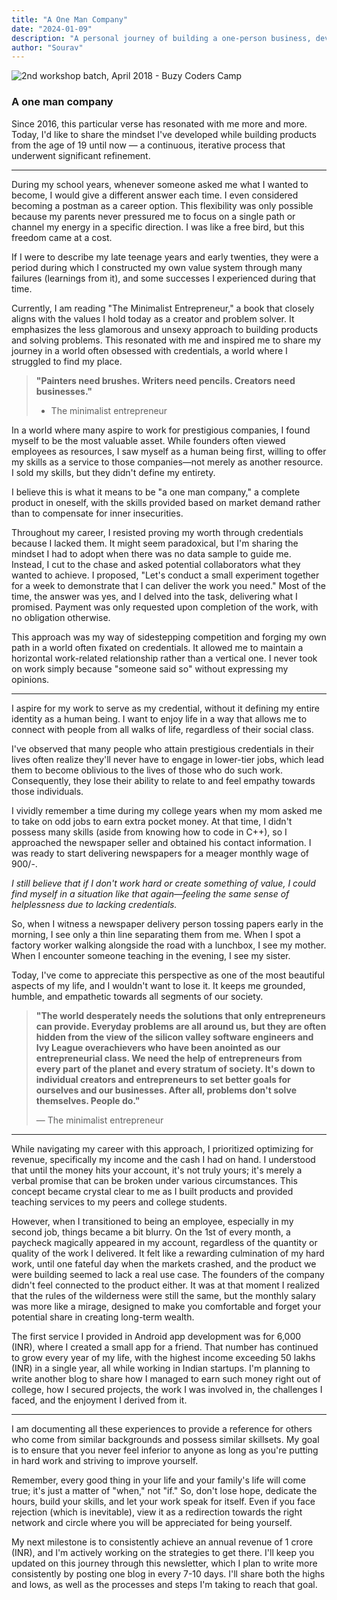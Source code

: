 ```yaml
---
title: "A One Man Company"
date: "2024-01-09"
description: "A personal journey of building a one-person business, developing a unique value system, and maintaining authenticity while navigating the professional world."
author: "Sourav"
---
```


![2nd workshop batch, April 2018 - Buzy Coders Camp](https://substack-post-media.s3.amazonaws.com/public/images/7d61bd16-67a0-406f-a04a-004c4f2898a1_1280x640.jpeg)

### A one man company

Since 2016, this particular verse has resonated with me more and more. Today, I'd like to share the mindset I've developed while building products from the age of 19 until now — a continuous, iterative process that underwent significant refinement.

---

During my school years, whenever someone asked me what I wanted to become, I would give a different answer each time. I even considered becoming a postman as a career option. This flexibility was only possible because my parents never pressured me to focus on a single path or channel my energy in a specific direction. I was like a free bird, but this freedom came at a cost.

If I were to describe my late teenage years and early twenties, they were a period during which I constructed my own value system through many failures (learnings from it), and some successes I experienced during that time.

Currently, I am reading "The Minimalist Entrepreneur," a book that closely aligns with the values I hold today as a creator and problem solver.
It emphasizes the less glamorous and unsexy approach to building products and solving problems. This resonated with me and inspired me to share my journey in a world often obsessed with credentials, a world where I struggled to find my place.

> **"Painters need brushes. Writers need pencils. Creators need businesses."**
>
> - The minimalist entrepreneur

In a world where many aspire to work for prestigious companies, I found myself to be the most valuable asset. While founders often viewed employees as resources, I saw myself as a human being first, willing to offer my skills as a service to those companies—not merely as another resource.
I sold my skills, but they didn't define my entirety.

I believe this is what it means to be "a one man company," a complete product in oneself, with the skills provided based on market demand rather than to compensate for inner insecurities.

Throughout my career, I resisted proving my worth through credentials because I lacked them. It might seem paradoxical, but I'm sharing the mindset I had to adopt when there was no data sample to guide me.
Instead, I cut to the chase and asked potential collaborators what they wanted to achieve. I proposed, "Let's conduct a small experiment together for a week to demonstrate that I can deliver the work you need." Most of the time, the answer was yes, and I delved into the task, delivering what I promised. Payment was only requested upon completion of the work, with no obligation otherwise.

This approach was my way of sidestepping competition and forging my own path in a world often fixated on credentials. It allowed me to maintain a horizontal work-related relationship rather than a vertical one. I never took on work simply because "someone said so" without expressing my opinions.

---

I aspire for my work to serve as my credential, without it defining my entire identity as a human being. I want to enjoy life in a way that allows me to connect with people from all walks of life, regardless of their social class.

I've observed that many people who attain prestigious credentials in their lives often realize they'll never have to engage in lower-tier jobs, which lead them to become oblivious to the lives of those who do such work. Consequently, they lose their ability to relate to and feel empathy towards those individuals.

I vividly remember a time during my college years when my mom asked me to take on odd jobs to earn extra pocket money. At that time, I didn't possess many skills (aside from knowing how to code in C++), so I approached the newspaper seller and obtained his contact information. I was ready to start delivering newspapers for a meager monthly wage of 900/-.

_I still believe that if I don't work hard or create something of value, I could find myself in a situation like that again—feeling the same sense of helplessness due to lacking credentials._

So, when I witness a newspaper delivery person tossing papers early in the morning, I see only a thin line separating them from me. When I spot a factory worker walking alongside the road with a lunchbox, I see my mother. When I encounter someone teaching in the evening, I see my sister.

Today, I've come to appreciate this perspective as one of the most beautiful aspects of my life, and I wouldn't want to lose it. It keeps me grounded, humble, and empathetic towards all segments of our society.

> **"The world desperately needs the solutions that only entrepreneurs can provide. Everyday problems are all around us, but they are often hidden from the view of the silicon valley software engineers and Ivy League overachievers who have been anointed as our entrepreneurial class. We need the help of entrepreneurs from every part of the planet and every stratum of society. It's down to individual creators and entrepreneurs to set better goals for ourselves and our businesses. After all, problems don't solve themselves. People do."**
>
> — The minimalist entrepreneur

---

While navigating my career with this approach, I prioritized optimizing for revenue, specifically my income and the cash I had on hand. I understood that until the money hits your account, it's not truly yours; it's merely a verbal promise that can be broken under various circumstances. This concept became crystal clear to me as I built products and provided teaching services to my peers and college students.

However, when I transitioned to being an employee, especially in my second job, things became a bit blurry. On the 1st of every month, a paycheck magically appeared in my account, regardless of the quantity or quality of the work I delivered. It felt like a rewarding culmination of my hard work, until one fateful day when the markets crashed, and the product we were building seemed to lack a real use case. The founders of the company didn't feel connected to the product either.
It was at that moment I realized that the rules of the wilderness were still the same, but the monthly salary was more like a mirage, designed to make you comfortable and forget your potential share in creating long-term wealth.

The first service I provided in Android app development was for 6,000 (INR), where I created a small app for a friend.
That number has continued to grow every year of my life, with the highest income exceeding 50 lakhs (INR) in a single year, all while working in Indian startups.
I'm planning to write another blog to share how I managed to earn such money right out of college, how I secured projects, the work I was involved in, the challenges I faced, and the enjoyment I derived from it.

---

I am documenting all these experiences to provide a reference for others who come from similar backgrounds and possess similar skillsets. My goal is to ensure that you never feel inferior to anyone as long as you're putting in hard work and striving to improve yourself.

Remember, every good thing in your life and your family's life will come true; it's just a matter of "when," not "if."
So, don't lose hope, dedicate the hours, build your skills, and let your work speak for itself.
Even if you face rejection (which is inevitable), view it as a redirection towards the right network and circle where you will be appreciated for being yourself.

My next milestone is to consistently achieve an annual revenue of 1 crore (INR), and I'm actively working on the strategies to get there.
I'll keep you updated on this journey through this newsletter, which I plan to write more consistently by posting one blog in every 7-10 days.
I'll share both the highs and lows, as well as the processes and steps I'm taking to reach that goal.

